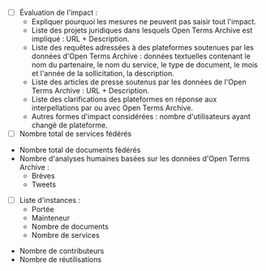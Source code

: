 - [ ] Évaluation de l'impact :
  - Expliquer pourquoi les mesures ne peuvent pas saisir tout l'impact.
  - Liste des projets juridiques dans lesquels Open Terms Archive est impliqué : URL + Description.
  - Liste des requêtes adressées à des plateformes soutenues par les données d'Open Terms Archive : données textuelles contenant le nom du partenaire, le nom du service, le type de document, le mois et l'année de la sollicitation, la description.
  - Liste des articles de presse soutenus par les données de l'Open Terms Archive : URL + Description.
  - Liste des clarifications des plateformes en réponse aux interpellations par ou avec Open Terms Archive.
  - Autres formes d'impact considérées : nombre d'utilisateurs ayant changé de plateforme.
- [ ] Nombre total de services fédérés
- Nombre total de documents fédérés
- Nombre d'analyses humaines basées sur les données d'Open Terms Archive :
  - Brèves
  - Tweets
- [ ] Liste d'instances :
  - Portée
  - Mainteneur
  - Nombre de documents
  - Nombre de services
- Nombre de contributeurs
- Nombre de réutilisations
